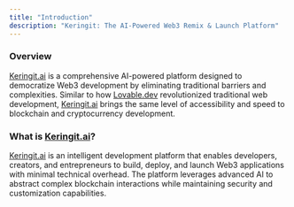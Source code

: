 ```yaml
---
title: "Introduction"
description: "Keringit: The AI-Powered Web3 Remix & Launch Platform"
---
```


### **Overview**

[Keringit.ai](http://Keringit.ai) is a comprehensive AI-powered platform designed to democratize Web3 development by eliminating traditional barriers and complexities. Similar to how [Lovable.dev](http://Lovable.dev) revolutionized traditional web development, [Keringit.ai](http://Keringit.ai) brings the same level of accessibility and speed to blockchain and cryptocurrency development.

### **What is **[**Keringit.ai**](http://Keringit.ai)**?**

[Keringit.ai](http://Keringit.ai) is an intelligent development platform that enables developers, creators, and entrepreneurs to build, deploy, and launch Web3 applications with minimal technical overhead. The platform leverages advanced AI to abstract complex blockchain interactions while maintaining security and customization capabilities.